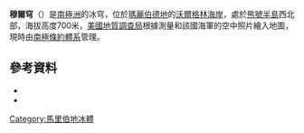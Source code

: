 {{coord|74|20|S|111|20|W|source:GNIS|display=title}}

'''穆爾穹'''（{{lang-en|Moore Dome}}）是[[南極洲|南極洲]]的冰穹，位於[[瑪麗伯德地|瑪麗伯德地]]的[[沃爾格林海岸|沃爾格林海岸]]，處於[[熊號半島|熊號半島]]西北部，海拔高度700米，[[美國地質調查局|美國地質調查局]]根據測量和該國海軍的空中照片繪入地圖，現時由[[南極條約體系|南極條約體系]]管理。

==參考資料==
*{{cite gnis | type = antarid | id = 10208| name = Moore Dome | accessdate = 2013-11-05}}
*{{usgs-gazetteer|id=10208}}

{{DEFAULTSORT:Moore Dome}}
[[Category:馬里伯地冰體|Category:馬里伯地冰體]]


{{MarieByrdLand-geo-stub}}